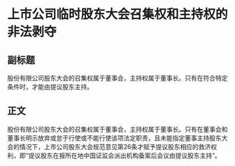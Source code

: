 # 上市公司临时股东大会召集权和主持权的非法剥夺
## 副标题
股份有限公司股东大会的召集权属于董事会，主持权属于董事长。只有在符合特定条件时，才能由提议股东主持。
## 正文
股份有限公司股东大会的召集权属于董事会，主持权属于董事长。只有在董事会和董事长明示放弃或怠于行使或不能行使该项法定职责，且未能指定董事主持股东大会的情况下，上市公司股东大会规范意见第26条才赋予提议股东相应的救济权利，即“提议股东在报所在地中国证监会派出机构备案后会议由提议股东主持”。